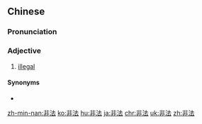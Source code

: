==Chinese==
{{zh-forms}}

===Pronunciation===
{{zh-pron
|m=fēifǎ
|c=fei1 faat3
|h=pfs=fî-fap
|mn=hui-hoat
|ma=Zh-feifa.ogg
|cat=a
}}

===Adjective===
{{zh-adj}}

# [[illegal]]

====Synonyms====
* {{zh-l|不合法}}

{{zh-cat|Advanced}}

[[zh-min-nan:非法]]
[[ko:非法]]
[[hu:非法]]
[[ja:非法]]
[[chr:非法]]
[[uk:非法]]
[[zh:非法]]